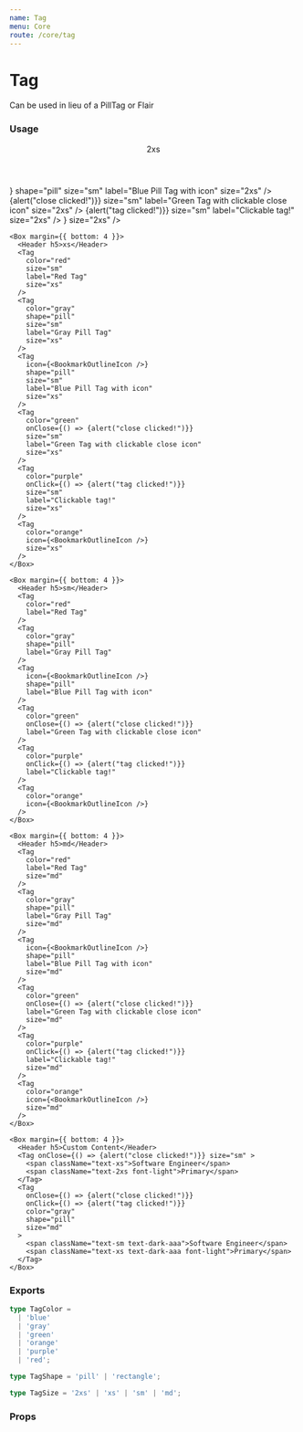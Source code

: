 ```yaml
---
name: Tag
menu: Core
route: /core/tag
---
```




# Tag

Can be used in lieu of a PillTag or Flair

### Usage

<Playground>
  <div>
    <Box margin={{ bottom: 4 }}>
      <Header h5>2xs</Header>
      <Tag
        color="red"
        size="sm"
        label="Red Tag"
        size="2xs"
      />
      <Tag
        color="gray"
        shape="pill"
        size="sm"
        label="Gray Pill Tag"
        size="2xs"
      />
      <Tag
        icon={<BookmarkOutlineIcon />}
        shape="pill"
        size="sm"
        label="Blue Pill Tag with icon"
        size="2xs"
      />
      <Tag
        color="green"
        onClose={() => {alert("close clicked!")}}
        size="sm"
        label="Green Tag with clickable close icon"
        size="2xs"
      />
      <Tag
        color="purple"
        onClick={() => {alert("tag clicked!")}}
        size="sm"
        label="Clickable tag!"
        size="2xs"
      />
      <Tag
        color="orange"
        icon={<BookmarkOutlineIcon />}
        size="2xs"
      />
    </Box>

    <Box margin={{ bottom: 4 }}>
      <Header h5>xs</Header>
      <Tag
        color="red"
        size="sm"
        label="Red Tag"
        size="xs"
      />
      <Tag
        color="gray"
        shape="pill"
        size="sm"
        label="Gray Pill Tag"
        size="xs"
      />
      <Tag
        icon={<BookmarkOutlineIcon />}
        shape="pill"
        size="sm"
        label="Blue Pill Tag with icon"
        size="xs"
      />
      <Tag
        color="green"
        onClose={() => {alert("close clicked!")}}
        size="sm"
        label="Green Tag with clickable close icon"
        size="xs"
      />
      <Tag
        color="purple"
        onClick={() => {alert("tag clicked!")}}
        size="sm"
        label="Clickable tag!"
        size="xs"
      />
      <Tag
        color="orange"
        icon={<BookmarkOutlineIcon />}
        size="xs"
      />
    </Box>

    <Box margin={{ bottom: 4 }}>
      <Header h5>sm</Header>
      <Tag
        color="red"
        label="Red Tag"
      />
      <Tag
        color="gray"
        shape="pill"
        label="Gray Pill Tag"
      />
      <Tag
        icon={<BookmarkOutlineIcon />}
        shape="pill"
        label="Blue Pill Tag with icon"
      />
      <Tag
        color="green"
        onClose={() => {alert("close clicked!")}}
        label="Green Tag with clickable close icon"
      />
      <Tag
        color="purple"
        onClick={() => {alert("tag clicked!")}}
        label="Clickable tag!"
      />
      <Tag
        color="orange"
        icon={<BookmarkOutlineIcon />}
      />
    </Box>

    <Box margin={{ bottom: 4 }}>
      <Header h5>md</Header>
      <Tag
        color="red"
        label="Red Tag"
        size="md"
      />
      <Tag
        color="gray"
        shape="pill"
        label="Gray Pill Tag"
        size="md"
      />
      <Tag
        icon={<BookmarkOutlineIcon />}
        shape="pill"
        label="Blue Pill Tag with icon"
        size="md"
      />
      <Tag
        color="green"
        onClose={() => {alert("close clicked!")}}
        label="Green Tag with clickable close icon"
        size="md"
      />
      <Tag
        color="purple"
        onClick={() => {alert("tag clicked!")}}
        label="Clickable tag!"
        size="md"
      />
      <Tag
        color="orange"
        icon={<BookmarkOutlineIcon />}
        size="md"
      />
    </Box>

    <Box margin={{ bottom: 4 }}>
      <Header h5>Custom Content</Header>
      <Tag onClose={() => {alert("close clicked!")}} size="sm" >
        <span className="text-xs">Software Engineer</span>
        <span className="text-2xs font-light">Primary</span>
      </Tag>
      <Tag
        onClose={() => {alert("close clicked!")}}
        onClick={() => {alert("tag clicked!")}}
        color="gray"
        shape="pill"
        size="md"
      >
        <span className="text-sm text-dark-aaa">Software Engineer</span>
        <span className="text-xs text-dark-aaa font-light">Primary</span>
      </Tag>
    </Box>
  </div>
</Playground>

### Exports

```ts
type TagColor =
  | 'blue'
  | 'gray'
  | 'green'
  | 'orange'
  | 'purple'
  | 'red';

type TagShape = 'pill' | 'rectangle';

type TagSize = '2xs' | 'xs' | 'sm' | 'md';
```

### Props

<Props of={Tag} />
